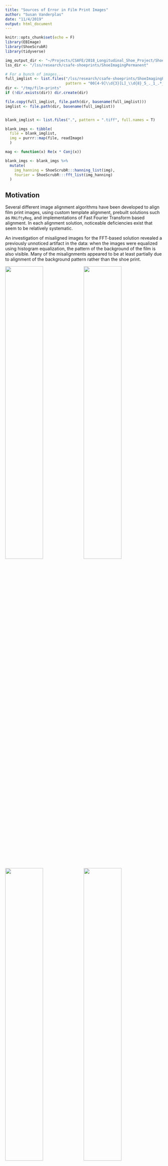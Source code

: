 ```yaml
---
title: "Sources of Error in Film Print Images"
author: "Susan Vanderplas"
date: "11/4/2019"
output: html_document
---
```


```r
knitr::opts_chunk$set(echo = F)
library(EBImage)
library(ShoeScrubR)
library(tidyverse)
```

```r
img_output_dir <- "~/Projects/CSAFE/2018_Longitudinal_Shoe_Project/Shoe_Analysis/Film_Prints/FFT_aligned/"
lss_dir <- "/lss/research/csafe-shoeprints/ShoeImagingPermanent"

# For a bunch of images...
full_imglist <- list.files("/lss/research/csafe-shoeprints/ShoeImagingPermanent/",
                           pattern = "00[4-9]\\d{3}[L]_\\d{8}_5_._1_.*_.*_.*", full.names = T)
dir <- "/tmp/film-prints"
if (!dir.exists(dir)) dir.create(dir)

file.copy(full_imglist, file.path(dir, basename(full_imglist)))
imglist <- file.path(dir, basename(full_imglist))


blank_imglist <- list.files(".", pattern = ".tiff", full.names = T)
```

```r

blank_imgs <- tibble(
  file = blank_imglist, 
  img = purrr::map(file, readImage)
  )

mag <- function(x) Re(x * Conj(x))

blank_imgs <- blank_imgs %>% 
  mutate(
    img_hanning = ShoeScrubR:::hanning_list(img),
    fourier = ShoeScrubR:::fft_list(img_hanning)
  )

```

## Motivation

Several different image alignment algorithms have been developed to align film print images, using  custom template alignment, prebuilt solutions such as `RNiftyReg`, and implementations of Fast Fourier Transform based alignment. In each alignment solution, noticeable deficiencies exist that seem to be relatively systematic. 

An investigation of misaligned images for the FFT-based solution revealed a previously unnoticed artifact in the data: when the images were equalized using histogram equalization, the pattern of the background of the film is also visible. Many of the misalignments appeared to be at least partially due to alignment of the background pattern rather than the shoe print. 

<img src='../FFT_aligned/FFT_Aligned_Equalized_004L_2018-02-28.png' width = '49%'/>
<img src='../FFT_aligned/FFT_Aligned_Equalized_004L_2018-04-11.png' width = '49%'/>

<img src='../FFT_aligned/FFT_Aligned_Equalized_005L_2018-01-24.png' width = '49%'/>
<img src='../FFT_aligned/FFT_Aligned_Equalized_005L_2018-04-11.png' width = '49%'/>

<img src='../FFT_aligned/FFT_Aligned_Equalized_006L_2018-01-24.png' width = '49%'/>
<img src='../FFT_aligned/FFT_Aligned_Equalized_006L_2018-02-28.png' width = '49%'/>

<img src='../FFT_aligned/FFT_Aligned_Equalized_008L_2018-01-24.png' width = '49%'/>
<img src='../FFT_aligned/FFT_Aligned_Equalized_008L_2018-02-28.png' width = '49%'/>

<img src='../FFT_aligned/FFT_Aligned_Equalized_009L_2018-01-24.png' width = '49%'/>
<img src='../FFT_aligned/FFT_Aligned_Equalized_009L_2018-04-11.png' width = '49%'/>

Notice that the contrast-equalized images often show areas of black or dark grey (indicating agreement) which correspond to the background pattern rather than the shoe pattern. Often, there appears to be a compromise between the alignment of the shoe print and the alignment of the background, resulting in partial overlap of the background pattern and partial overlap of the shoe pattern. This is particularly evident for Shoe 004L, 006L, and 009L, and seems to be more of an issue when one or both of the prints are extremely light (thus, the print magnitude is nearly equivalent to that of the background). In other cases (e.g. Shoe 005L) alignment seems to be partially based on the location of the label (which is also on the back of the paper adhered to the sticky film). 

This indicates that in many cases the alignment algorithm is working, but is not working on the features of the image we would prefer it to work on (that is, the shoe print itself). It is at this point necessary to construct a model of the different features which may occur in the image and see whether it is possible to separate these features out successfully.

## Image Components

A scanned film-and-powder print, as taken during the Longitudinal Shoe Study, consists of the following potential pieces of signal and noise:

- The powder print of the shoe (e.g. powder adhered to the film surface)
- Additional powder incidentally adhered to the film surface (powder noise), including stray powder distributed randomly as well as fingerprints
- Additional debris incidentally adhered to the film surface (rocks, sand, etc.) and the resulting air bubbles in the film-background adhesion

- Film background pattern, visible through the film and the waxy layer between the film and the paper backing
- Print label adhered to the film background, visible through the film, the waxy layer, and the paper backing itself

- Edge effects from the scanner auto-correction software
- Scanner noise - debris on the scanner surface, pixels within the scanner sensor which may be more or less sensitive (or entirely dead). 

These different sources of information can be grouped into several different broad "terms":

- $A :=$ Signal due to objects adhered to the adhesive film (shoe print + powder noise + debris)
- $B :=$ Signal present in or adhered to the film backing (film background pattern, print label)
- $S :=$ Signal occurring as a result of the scanner hardware or software (edge effects from scanner processing software, scanner image sensor noise, debris on the scanner surface)

We can then model the entire image, $I$, as a linear ^[The effect may not be in fact linear due to post-processing by the scanner and/or preprocessing done before the image is analyzed statistically. These processing methods may include various equalization or normalization algorithms that would introduce dependencies between the values of these terms (e.g. transforming $I$ so that the pixels fall between 0 and 1, thus introducing dependencies between the values of $A$, $B$, $S$). For now, let's just pretend that we're living in a nice world where a linear model is reasonable.] combination of these effects

$$I = \beta_0 + \beta_1 A + \beta_2 B + \beta_3 S + \epsilon$$






